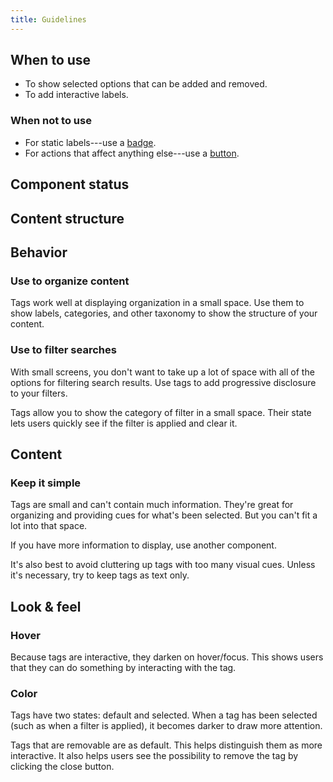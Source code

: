 ```yaml
---
title: Guidelines
---
```


<ReactExample exampleId="Tag-input_field" />

## When to use

- To show selected options that can be added and removed.
- To add interactive labels.

### When not to use

- For static labels---use a [badge](/components/information/badge/).
- For actions that affect anything else---use a [button](/components/action/button/).

## Component status

<ComponentStatus component="Tag" />

## Content structure

<FigmaFile
  file="4QJZqvBvRrLu6t9mwObCkA"
  node="208%3A0"
  alt="Label: describes tag meaning and works best when short; icon: visually supports tag meaning; remove icon: optionally gives the option to remove tag."
/>

## Behavior

### Use to organize content

Tags work well at displaying organization in a small space.
Use them to show labels, categories, and other taxonomy
to show the structure of your content.

### Use to filter searches

With small screens,
you don't want to take up a lot of space with all of the options for filtering search results.
Use tags to add progressive disclosure to your filters.

Tags allow you to show the category of filter in a small space.
Their state lets users quickly see if the filter is applied and clear it.

<ReactExample exampleId="Tag-filters" />

## Content

### Keep it simple

Tags are small and can't contain much information.
They're great for organizing and providing cues for what's been selected.
But you can't fit a lot into that space.

If you have more information to display, use another component.

It's also best to avoid cluttering up tags with too many visual cues.
Unless it's necessary, try to keep tags as text only.

## Look & feel

<FigmaFile
  file="fannvRpkOJK6uxxT33EKaa"
  node="149%3A1596"
  alt="A visual comparison of tag states with and without hover/focus."
/>

### Hover

Because tags are interactive, they darken on hover/focus.
This shows users that they can do something by interacting with the tag.

### Color

Tags have two states: default and selected.
When a tag has been selected (such as when a filter is applied),
it becomes darker to draw more attention.

Tags that are removable are <InlineToken value="paletteBlueLight" alternateName /> as default.
This helps distinguish them as more interactive.
It also helps users see the possibility to remove the tag by clicking the close button.
